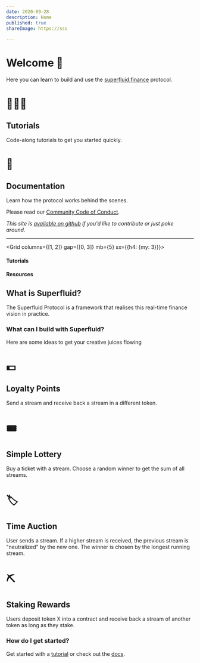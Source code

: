 ```yaml
---
date: 2020-09-28
description: Home
published: true
shareImage: https://sss

---
```

# Welcome 👋

Here you can learn to build and use the [superfluid.finance](https://superfluid.finance) protocol.

<Grid columns={1}  gap={0} mb="5">
<Card href="/tutorials" variant="primary" >

# 👩🏼‍🏫

<div>

## Tutorials

Code-along tutorials to get you started quickly.

</div>
</Card>

<Card href="/docs" variant="primary">

# ‍📖

<div>

## Documentation

Learn how the protocol works behind the scenes.

</div>
</Card>
</Grid>

Please read our [Community Code of Conduct](/code-of-conduct/).

_This site is_ [_available on github_](https://github.com/superfluid-finance/superfluid-protocol-docs) _if you'd like to contribute or just poke around._

***

<Grid columns={\[1, 2\]} gap={\[0, 3\]} mb={5}  sx={{h4: {my: 3}}}>
<div>

#### Tutorials

<Card
href="/tutorials/create-a-flow"
children="🔀 Create a Superfluid Flow"
variant="secondary"
/>
<Card
href="/tutorials/instant-distribution"
children="💰 Perform an Instant Distribution"
variant="secondary"
/>
</div>
<div>

#### Resources

<Card
href="/code-of-conduct"
children="Community Code of Conduct"
variant="secondary"
/>
<Card
href="https://discord.gg/qKgxvzr"
children="👾 Discord Community"
variant="secondary"
/>
</div>
</Grid>

## What is Superfluid?

The Superfluid Protocol is a framework that realises this real-time finance vision in practice.

### What can I build with Superfluid?

Here are some ideas to get your creative juices flowing

<Grid gap={0} columns={2}>

<Card variant="primary" >

# 💵

<div>

## Loyalty Points

Send a stream and receive back a stream in a different token.
</div>
</Card>

<Card variant="primary" >

# 🎟

<div>

## Simple Lottery

Buy a ticket with a stream. Choose a random winner to get the sum of all streams.
</div>
</Card>

<Card variant="primary" >

# 🏷

<div>

## Time Auction

User sends a stream. If a higher stream is received, the previous stream is "neutralized" by the new one. The winner is chosen by the longest running stream.
</div>
</Card>

<Card variant="primary" >

# ⛏

<div>

## Staking Rewards

Users deposit token X into a contract and receive back a stream of another token as long as they stake.
</div>
</Card>
</Grid>

### How do I get started?

Get started with a [tutorial](/tutorials) or check out the [docs](/docs/introduction).